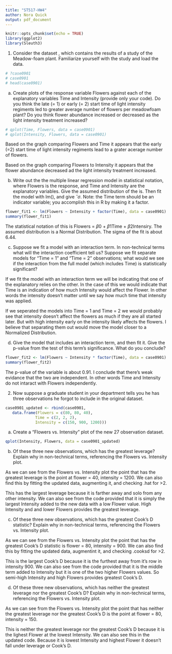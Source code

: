 ```yaml
---
title: "ST517-HW4"
author: Nora Quick
output: pdf_document
---
```


```r
knitr::opts_chunk$set(echo = TRUE)
library(ggplot2)
library(Sleuth3)
```

1. Consider the \verb|Sleuth3| dataset \verb|case0901|, which contains the results of a study of the Meadow-foam plant. Familiarize yourself with the study and load the data.

```r
# ?case0901
# case0901
# head(case0901)
```

   (a) Create plots of the response variable Flowers against each of the explanatory variables Time and Intensity (provide only your code). Do you think the late (= 1) or early (= 2) start time of light intensity regiments led to greater average number of flowers per meadowfoam plant? Do you think flower abundance increased or decreased as the light intensity treatment increased?
   
```r
# qplot(Time, Flowers, data = case0901)
# qplot(Intensity, Flowers, data = case0901)
```
 
Based on the graph comparing Flowers and Time it appears that the early (=2) start time of light intensity regiments lead to a grater acerage number of flowers. 

Based on the graph comparing Flowers to Intensity it appears that the flower abundance decreased ad the light intensity treatment increased.


   (b) Write out the the multiple linear regression model in statistical notation, where Flowers is the response, and Time and Intensity are the explanatory variables. Give the assumed distribution of the is. Then fit the model with lm(), and give $ˆ\sigma$. Note: the Time term should be an indicator variable; you accomplish this in R by making it a factor.
   
```r
flower_fit1 <- lm(Flowers ~ Intensity + factor(Time), data = case0901)
summary(flower_fit1)
```

The statistical notation of this is Flowers = $\beta0$ + $\beta1$Time + $\beta2$Intensiry. The assumed distribution is a Normal Distribution. The sigma of the fit is about 6.44.

   
   (c) Suppose we fit a model with an interaction term. In non-technical terms what will the interaction coefficient tell us? Suppose we fit separate models for “Time = 1” and “Time = 2” observations; what would we see if the interaction from the full model (which includes Time) is statistically significant?
   
If we fit the model with an interaction term we will be indicating that one of the explanatory relies on the other. In the case of this we would indicate that Time is an indication of how much Intensity would affect the Flower. In other words the intensity doesn't matter until we say how much time that intensity was applied.

If we seperated the models into Time = 1 and Time = 2 we would probably see that intensity doesn't affect the flowers as much if they are all started later. But with high intensity early on the intensity likely affects the flowers. I believe that separating them out would move the model closer to a Normalized Distribution.
   
   
   (d) Give the model that includes an interaction term, and then fit it. Give the p-value from the test of this term’s significance. What do you conclude?
   
```r
flower_fit2 <- lm(Flowers ~ Intensity * factor(Time), data = case0901)
summary(flower_fit2)
```

The p-value of the variable is about 0.91. I conclude that there's weak evidance that the two are independent. In other words Time and Intensity do not intaract with Flowers independently. 


2. Now suppose a graduate student in your department tells you he has three observations he forgot to include in the original dataset.

```r
case0901_updated <- rbind(case0901,
   data.frame(Flowers = c(80, 80, 40),
             Time = c(2, 2, 2),
             Intensity = c(150, 900, 1200)))
```


   (a) Create a “Flowers vs. Intensity” plot of the new 27 observation dataset.
   
```r
qplot(Intensity, Flowers, data = case0901_updated)
```

   
   (b) Of these three new observations, which has the greatest leverage? Explain why in non-technical terms, referencing the Flowers vs. Intensity plot.
 
As we can see from the Flowers vs. Intensity plot the point that has the greatest leverage is the point at flower = 40, intensity = 1200. We can also find this by fitting the updated data, augmenting it, and checking .hat for >2.

This has the largest leverage because it is farther away and solo from any other intensity. We can also see from the code provided that it is simply the largest Intensity added to the new data with a low Flower value. High Intensity and and lower Flowers provides the greatest leverage. 
   
   
   (c) Of these three new observations, which has the greatest Cook’s D statistic? Explain why in non-technical terms, referencing the Flowers vs. Intensity plot.
   
As we can see from the Flowers vs. Intensity plot the point that has the greatest Cook's D statistic is flower = 80, intensity = 900. We can also find this by fitting the updated data, augmentint it, and checking .cooksd for >2.

This is the largest Cook's D because it is the furthest away from it's row in intensity 900. We can also see from the code provided that it is the middle term added to Intensity but it is one of the two higher Flowers values. So semi-high Intensity and high Flowers provides greatest Cook's D. 
   
   
   (d) Of these three new observations, which has neither the greatest leverage nor the greatest Cook’s D? Explain why in non-technical terms, referencing the Flowers vs. Intensity plot.
   
As we can see from the Flowers vs. Intensity plot the point that has neither the greatest leverage nor the greatest Cook's D is the point at flower = 80, intensity = 150. 

This is neither the greatest leverage nor the greatest Cook's D because it is the lighest Flower at the lowest Intensity. We can also see this in the updated code. Because it is lowest Intensity and highest Flower it doesn't fall under leverage or Cook's D. 

